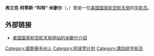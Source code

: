 {{宇航员信息框
| 姓名                  = 弗兰克·柯蒂斯·米歇尔
| 照片                  = Michel-fc.jpg
| 照片大小           = 215px
| 出生日期           = 1934年6月5日
| birth_place        = [[威斯康星州|威斯康星州]]，[[拉克羅斯|拉克羅斯]]
| death_date       = {{death date and age|2015|2|26|1934|6|5}}
| death_place      = [[德克薩斯州|德克薩斯州]]，[[休斯頓|休斯頓]]
| 标题                  = 美国国家航空航天局宇航员
| 状态                  = 已退役
| 国籍                  = {{flagicon|USA}} [[美国|美国]]
| 之前职业           = [[物理学家|物理学家]]
| 选择                  = [[第四组宇航员|第四组宇航员]]
|}}

'''弗兰克·柯蒂斯·“科特”·米歇尔'''（{{lang|en|'''Frank Curtis "Curt" Michel'''}}，{{bd|1934年|6月5日|2015年|2月26日|catIdx=G}}）曾是一位[[美国国家航空航天局|美国国家航空航天局]]的[[宇航员|宇航员]]。

==外部链接==
*[http://www.jsc.nasa.gov/Bios/htmlbios/michel-fc.html 美国国家航空航天局网站的米歇尔介绍] {{Wayback|url=http://www.jsc.nasa.gov/Bios/htmlbios/michel-fc.html |date=20160303170540 }}

{{宇航员小作品}}
{{us-bio-stub}}
{{第四组宇航员}}
{{normdaten}}
{{DEFAULTSORT:Michel}}
[[Category:威斯康辛州人|Category:威斯康辛州人]]
[[Category:阿波罗计划|Category:阿波罗计划]]
[[Category:第四组宇航员|Category:第四组宇航员]]